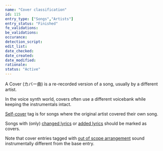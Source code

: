 ```yaml
---
name: "Cover classification"
id: 115
entry_type: ["Songs","Artists"]
entry_status: "Finished"
fe_validations:
be_validations:
occurance:
detection_script:
edit_list:
date_checked:
date_created:
date_modified:
rationale:
status: "Active"
---
```


A Cover (カバー曲) is a re-recorded version of a song, usually by a different artist. 

In the voice synth world, covers often use a different voicebank while keeping the instrumentals intact.

[Self-cover](https://vocadb.net/T/391) tag is for songs where the original artist covered their own song.

Songs with (only) [changed lyrics](https://vocadb.net/T/2866) or [added lyrics](https://vocadb.net/T/8892) should be marked as covers.

Note that cover entries tagged with [out of scope arrangement](https://vocadb.net/T/10594/) sound instrumentally different from the base entry.